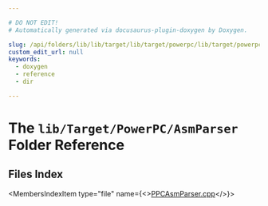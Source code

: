 ```yaml
---

# DO NOT EDIT!
# Automatically generated via docusaurus-plugin-doxygen by Doxygen.

slug: /api/folders/lib/lib/target/lib/target/powerpc/lib/target/powerpc/asmparser
custom_edit_url: null
keywords:
  - doxygen
  - reference
  - dir

---
```





# The `lib/Target/PowerPC/AsmParser` Folder Reference

<DoxygenPage pluginConfig={pluginConfig}>



## Files Index

<MembersIndex>

<MembersIndexItem
  type="file"
  name={<><a href="/docs/api/files/lib/lib/target/lib/target/powerpc/lib/target/powerpc/asmparser/ppcasmparser-cpp">PPCAsmParser.cpp</a></>}>
</MembersIndexItem>

</MembersIndex>


</DoxygenPage>
